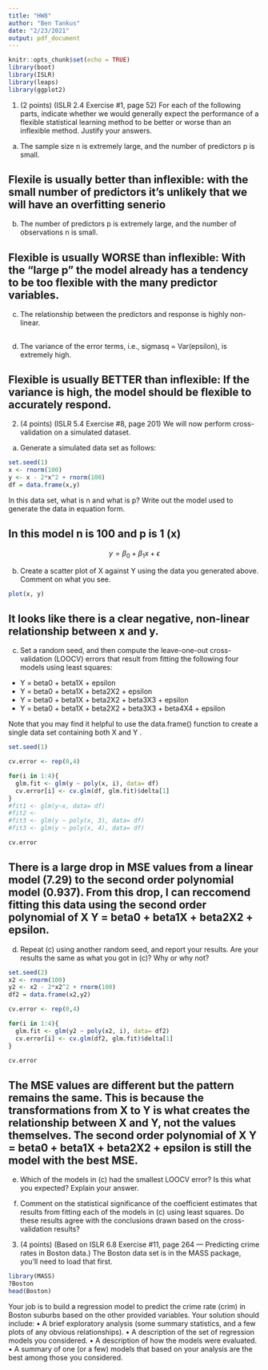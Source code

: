 ```yaml
---
title: "HW8"
author: "Ben Tankus"
date: "2/23/2021"
output: pdf_document
---
```


```r
knitr::opts_chunk$set(echo = TRUE)
library(boot)
library(ISLR)
library(leaps)
library(ggplot2)
```

1. (2 points) (ISLR 2.4 Exercise #1, page 52) For each of the following parts, indicate whether we would
generally expect the performance of a flexible statistical learning method to be better or worse than an
inflexible method. Justify your answers.

(a) The sample size n is extremely large, and the number of predictors p is small.

## Flexile is usually better than inflexible: with the small number of predictors it's unlikely that we will have an overfitting senerio 

(b) The number of predictors p is extremely large, and the number of observations n is small.

## Flexible is usually WORSE than inflexible: With the "large p" the model already has a tendency to be too flexible with the many predictor variables.

(c) The relationship between the predictors and response is highly non-linear.

## 

(d) The variance of the error terms, i.e., sigmasq = Var(epsilon), is extremely high.

## Flexible is usually BETTER than inflexible: If the variance is high, the model should be flexible to accurately respond.



2. (4 points) (ISLR 5.4 Exercise #8, page 201) We will now perform cross-validation on a simulated dataset.

(a) Generate a simulated data set as follows:

```r
set.seed(1)
x <- rnorm(100)
y <- x - 2*x^2 + rnorm(100)
df = data.frame(x,y)
```

In this data set, what is n and what is p? Write out the model used to generate the data in equation
form.

## In this model n is 100 and p is 1 (x)
$$ y = \beta_0 + \beta_1x + \epsilon $$

(b) Create a scatter plot of X against Y using the data you generated above. Comment on what you
see.

```r

plot(x, y)


```
## It looks like there is a clear negative, non-linear relationship between x and y.

(c) Set a random seed, and then compute the leave-one-out cross-validation (LOOCV) errors that result
from fitting the following four models using least squares:

- Y = beta0 + beta1X + epsilon
- Y = beta0 + beta1X + beta2X2 + epsilon
- Y = beta0 + beta1X + beta2X2 + beta3X3 + epsilon
- Y = beta0 + beta1X + beta2X2 + beta3X3 + beta4X4 + epsilon  

Note that you may find it helpful to use the data.frame() function to create a single data set
containing both X and Y .


```r
set.seed(1)

cv.error <- rep(0,4)

for(i in 1:4){
  glm.fit <- glm(y ~ poly(x, i), data= df)
  cv.error[i] <- cv.glm(df, glm.fit)$delta[1]
}
#fit1 <- glm(y~x, data= df)
#fit2 <- 
#fit3 <- glm(y ~ poly(x, 3), data= df)
#fit3 <- glm(y ~ poly(x, 4), data= df)

cv.error


```
## There is a large drop in MSE values from a linear model (7.29) to the second order polynomial model (0.937). From this drop, I can reccomend fitting this data using the second order polynomial of X Y = beta0 + beta1X + beta2X2 + epsilon.


(d) Repeat (c) using another random seed, and report your results. Are your results the same as what
you got in (c)? Why or why not?

```r
set.seed(2)
x2 <- rnorm(100)
y2 <- x2 - 2*x2^2 + rnorm(100)
df2 = data.frame(x2,y2)

cv.error <- rep(0,4)

for(i in 1:4){
  glm.fit <- glm(y2 ~ poly(x2, i), data= df2)
  cv.error[i] <- cv.glm(df2, glm.fit)$delta[1]
}

cv.error


```

## The MSE values are different but the pattern remains the same. This is because the transformations from X to Y is what creates the relationship between X and Y, not the values themselves. The second order polynomial of X Y = beta0 + beta1X + beta2X2 + epsilon is still the model with the best MSE.


(e) Which of the models in (c) had the smallest LOOCV error? Is this what you expected? Explain
your answer.

(f) Comment on the statistical significance of the coefficient estimates that results from fitting each of
the models in (c) using least squares. Do these results agree with the conclusions drawn based on
the cross-validation results?

3. (4 points) (Based on ISLR 6.8 Exercise #11, page 264 — Predicting crime rates in Boston data.)
The Boston data set is in the MASS package, you’ll need to load that first.

```r
library(MASS)
?Boston
head(Boston)

```

Your job is to build a regression model to predict the crime rate (crim) in Boston suburbs based on the
other provided variables.
Your solution should include:
• A brief exploratory analysis (some summary statistics, and a few plots of any obvious relationships).
• A description of the set of regression models you considered.
• A description of how the models were evaluated.
• A summary of one (or a few) models that based on your analysis are the best among those you
considered.